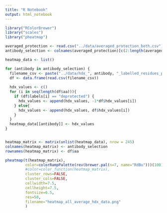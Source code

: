 ```yaml
---
title: "R Notebook"
output: html_notebook
---
```


```r
library("RColorBrewer")
library("scales")
library("pheatmap")
```

```r

averaged_protection <- read.csv("../data/averaged_protection_both.csv")
antibody_selection <- colnames(averaged_protection)[c(2:length(averaged_protection))]

heatmap_data <- list()

for (antibody in antibody_selection) {
  filename_csv <- paste("../data/hdx_", antibody, "_labelled_residues_pdb_5edv_chainA.csv", sep="")
  df <- data.frame(read.csv(filename_csv))
  
  hdx_values <- c()
  for (i in seq(length(df$aa))){
    if (df$labels[i] == "deprotected") {
      hdx_values <- append(hdx_values, -1*df$hdx_values[i])
    } else{
      hdx_values <- append(hdx_values, df$hdx_values[i])
    }
  }
  heatmap_data[[antibody]] <- hdx_values
}


heatmap_matrix <- matrix(unlist(heatmap_data), nrow = 245)
colnames(heatmap_matrix) <- antibody_selection
rownames(heatmap_matrix) <- df$aa
```


```r
pheatmap(t(heatmap_matrix),
         color=colorRampPalette(rev(brewer.pal(n=7, name="RdBu")))(100),
         #color=color_function(heatmap_matrix),
         cluster_rows=FALSE, 
         cluster_cols=FALSE,
         cellwidth=7.5, 
         cellheight=7.5,
         fontsize=6.5,
         res=50,
         filename="heatmap_all_average_hdx_data.png"
         )
```
